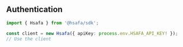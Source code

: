## Authentication

```ts
import { Hsafa } from '@hsafa/sdk';

const client = new Hsafa({ apiKey: process.env.HSAFA_API_KEY! });
// Use the client
```
